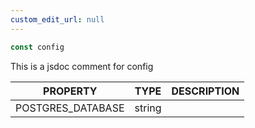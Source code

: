 ```yaml
---
custom_edit_url: null
---
```


```ts
const config
```

<div>

</div>

This is a jsdoc comment for config

|PROPERTY|TYPE|DESCRIPTION|
|:---:|:---:|:---:|
|POSTGRES_DATABASE|string||

